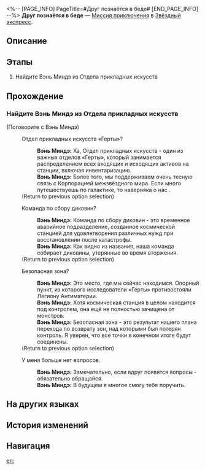 <%-- [PAGE_INFO]
PageTitle=#Друг познаётся в беде#
[END_PAGE_INFO] --%>
{{Дополнить|Диалоги.}}
{{Миссия Инфобокс
|id              = 4050030
|Название        = 
|Изображение     = Миссия Друг познаётся в беде.png
|Тип             = Миссия приключения
|Событие         = 
|Глава           = 
|Условия         = 
|Персонажи       = Вэнь Миндэ; Первопроходец
|СтартЛокация    = [[Звёздный экспресс]] — [[Общий вагон]]
|Мир             = Звёздный экспресс
|Предыдущая      = 
|Следующая       = 
|Награды         = Журнал приключений*1; Белковый рис*1; Кредиты*8 000
}}
'''Друг познаётся в беде''' — [[Миссия приключения]] в [[Звёздный экспресс]].

==Описание==
{{Описание|<!--официальное описание из Перекрёстка судеб-->}}

==Этапы==
# Найдите Вэнь Миндэ из Отдела прикладных искусств

==Прохождение==
{{Дополнить}}
{{Диалог Конец}}

===Найдите Вэнь Миндэ из Отдела прикладных искусств===
{{Описание миссии|тип=Миссия приключения|локация=Базовая зона|Поговорите с Вэнь Миндэ, главой Отдела прикладных искусств, и помогите пополнить запасы экспресса.}}
{{Диалог Начало}}


;(Поговорите с Вэнь Миндэ)
:{{Диалог|Разговор}} Отдел прикладных искусств «Герты»?
::'''Вэнь Миндэ:''' Ха, Отдел прикладных искусств - один из важных отделов «Герты», который занимается распределением всех входящих и исходящих активов на станции, включая инвентаризацию.
::'''Вэнь Миндэ:''' Более того, мы поддерживаем очень тесную связь с Корпорацией межзвёздного мира. Если много путешествуешь по галактике, то наверняка о нас {{MC|ж=слышала|м=слышал}}.
:;(Return to previous option selection)
:{{Диалог|Разговор}} Команда по сбору диковин?
::'''Вэнь Миндэ:''' Команда по сбору диковин - это временное аварийное подразделение, созданное космической станцией для удовлетворения различных нужд при восстановлении после катастрофы.
::'''Вэнь Миндэ:''' Как видно из названия, наша команда собирает диковины, утерянные во время вторжения.
:;(Return to previous option selection)
:{{Диалог|Разговор}} Безопасная зона?
::'''Вэнь Миндэ:''' Это место, где мы сейчас находимся. Опорный пункт, из которого исследователи «Герты» противостояли Легиону Антиматерии.
::'''Вэнь Миндэ:''' Хотя космическая станция в целом находится под контролем, она ещё не полностью зачищена от монстров.
::'''Вэнь Миндэ:''' Безопасная зона - это результат нашего плана перехода по возврату зон, над которыми был потерян контроль. Я уверен, что все точки в конечном итоге будут соединены.
:;(Return to previous option selection)
:{{Диалог|Выход}} У меня больше нет вопросов.
::'''Вэнь Миндэ:''' Замечательно, если вдруг появятся вопросы - обязательно обращайся.
::'''Вэнь Миндэ:''' В будущем я многое смогу тебе поручить.
{{Диалог Конец}}

==На других языках==
{{На других языках
|en   = A Friend in Need Is a Friend Indeed
|zhs  = 出门靠朋友
|zht  = 出外靠朋友
|ja   = 家を出れば友達が頼り
|ko   = 밖에선 친구에게 의지해야 해
|es   = Para eso están los amigos
|fr   = C'est dans le besoin qu'on reconnaît ses amis
|ru   = Друг познаётся в беде
|th   = เพื่อนในยามยากคือเพื่อนแท้
|vi   = Ra Đường Nhờ Bạn Bè
|de   = Wahre Freunde erkennt man in der Not
|id   = Mengandalkan Teman
|pt   = Amigo Estou Aqui
}}

==История изменений==
{{История изменений|3.5}}

==Навигация==
{{Миссия приключения Навбокс|Глава }}

[[en:]]

